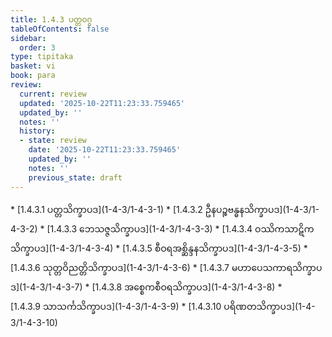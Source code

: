 ```yaml
---
title: 1.4.3 ပတ္တဝဂ္ဂ
tableOfContents: false
sidebar:
  order: 3
type: tipitaka
basket: vi
book: para
review:
  current: review
  updated: '2025-10-22T11:23:33.759465'
  updated_by: ''
  notes: ''
  history:
  - state: review
    date: '2025-10-22T11:23:33.759465'
    updated_by: ''
    notes: ''
    previous_state: draft
---
```



<ReviewStatus review={frontmatter.review} showDetails={true} />

<HypothesisAnnotation frontmatter={frontmatter} />

<DynamicBreadcrumb />



<TableOfContents book="para" section="1.4.3">
* [1.4.3.1 ပတ္တသိက္ခာပဒ](1-4-3/1-4-3-1)
* [1.4.3.2 ဦနပဉ္စဗန္ဓနသိက္ခာပဒ](1-4-3/1-4-3-2)
* [1.4.3.3 ဘေသဇ္ဇသိက္ခာပဒ](1-4-3/1-4-3-3)
* [1.4.3.4 ဝဿိကသာဋိကသိက္ခာပဒ](1-4-3/1-4-3-4)
* [1.4.3.5 စီဝရအစ္ဆိန္ဒနသိက္ခာပဒ](1-4-3/1-4-3-5)
* [1.4.3.6 သုတ္တဝိညတ္တိသိက္ခာပဒ](1-4-3/1-4-3-6)
* [1.4.3.7 မဟာပေသကာရသိက္ခာပဒ](1-4-3/1-4-3-7)
* [1.4.3.8 အစ္စေကစီဝရသိက္ခာပဒ](1-4-3/1-4-3-8)
* [1.4.3.9 သာသင်္ကသိက္ခာပဒ](1-4-3/1-4-3-9)
* [1.4.3.10 ပရိဏတသိက္ခာပဒ](1-4-3/1-4-3-10)
</TableOfContents>